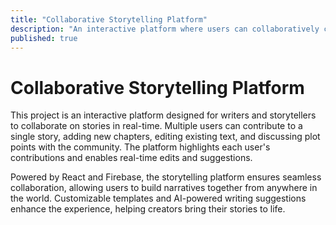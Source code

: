 ```yaml
---
title: "Collaborative Storytelling Platform"
description: "An interactive platform where users can collaboratively create and edit stories in real-time."
published: true
---
```


# Collaborative Storytelling Platform

This project is an interactive platform designed for writers and storytellers to collaborate on stories in real-time. Multiple users can contribute to a single story, adding new chapters, editing existing text, and discussing plot points with the community. The platform highlights each user's contributions and enables real-time edits and suggestions.

Powered by React and Firebase, the storytelling platform ensures seamless collaboration, allowing users to build narratives together from anywhere in the world. Customizable templates and AI-powered writing suggestions enhance the experience, helping creators bring their stories to life.

